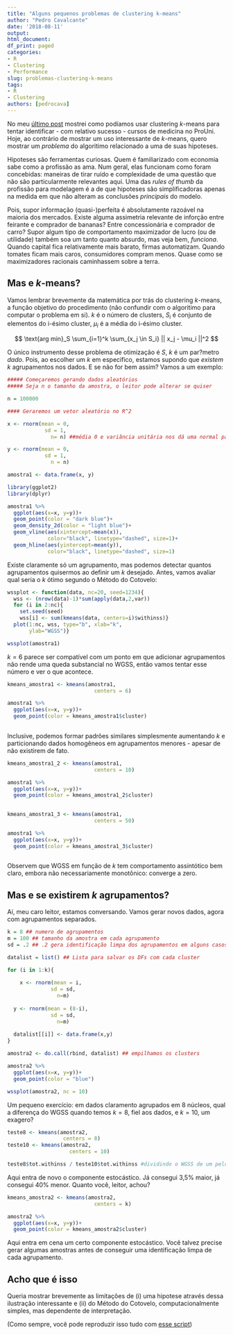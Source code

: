 ---
title: "Alguns pequenos problemas de clustering k-means"
author: "Pedro Cavalcante"
date: '2018-08-11'
output:
html_document:
df_print: paged
categories:
- R
- Clustering
- Performance
slug: problemas-clustering-k-means
tags:
- R
- Clustering
authors: [pedrocava]
---
  
No meu [último post](https://azul.netlify.com/2018/08/11/prouni-clustering/) mostrei como podíamos usar clustering $k$-means para tentar identificar - com relativo sucesso - cursos de medicina no ProUni. Hoje, ao contrário de mostrar um uso interessante de $k$-means, quero mostrar um _problema_ do algoritimo relacionado a uma de suas hipoteses.

Hipoteses são ferramentas curiosas. Quem é familiarizado com economia sabe como a profissão as ama. Num geral, elas funcionam como foram concebidas: maneiras de tirar ruído e complexidade de uma questão que não são particularmente relevantes aqui. Uma das _rules of thumb_ da profissão para modelagem é a de que hipoteses são simplificadoras apenas na medida em que não alteram as conclusões _principais_ do modelo.

Pois, supor informação (quasi-)perfeita é absolutamente razoável na maioria dos mercados. Existe alguma assimetria relevante de inforção entre feirante e comprador de bananas? Entre concessionária e comprador de carro? Supor algum tipo de comportamento maximizador de lucro (ou de utilidade) também soa um tanto quanto absurdo, mas veja bem, _funciona_. Quando capital fica relativamente mais barato, firmas automatizam. Quando tomates ficam mais caros, consumidores compram menos. Quase como se maximizadores racionais caminhassem sobre a terra.

## Mas e $k$-means?

Vamos lembrar brevemente da matemática por trás do clustering $k$-means, a função objetivo do procedimento (não confundir com o algoritimo para computar o problema em si). $k$ é o número de clusters, $S_i$ é conjunto de elementos do i-ésimo cluster, $\mu_i$ é a média do i-ésimo cluster.

$$ \text{arg min}_S \sum_{i=1}^k \sum_{x_j \in S_i} || x_j - \mu_i ||^2 $$

O único instrumento desse problema de otimização é $S$, $k$ é um par?metro _dado_. Pois, ao escolher um $k$ em especifico, estamos supondo que _existem_ $k$ agrupamentos nos dados. E se não for bem assim? Vamos a um exemplo:


```{r}
##### Começaremos gerando dados aleatórios
##### Seja n o tamanho da amostra, o leitor pode alterar se quiser

n = 100000

#### Geraremos um vetor aleatório no R^2

x <- rnorm(mean = 0, 
            sd = 1,
              n= n) ##média 0 e variância unitária nos dá uma normal padrão

y <- rnorm(mean = 0,
            sd = 1,
              n = n)

amostra1 <- data.frame(x, y)

```

```{r imagem1, message=FALSE, warning=FALSE, dpi=1000}

library(ggplot2)
library(dplyr)

amostra1 %>%
  ggplot(aes(x=x, y=y))+
  geom_point(color = "dark blue")+
  geom_density_2d(color = "light blue")+
  geom_vline(aes(xintercept=mean(x)),   
             color="black", linetype="dashed", size=1)+
  geom_hline(aes(yintercept=mean(y)),   
             color="black", linetype="dashed", size=1)
```

Existe claramente só um agrupamento, mas podemos detectar quantos agrupamentos quisermos ao definir um $k$ desejado. Antes, vamos avaliar qual seria o $k$ ótimo segundo o Método do Cotovelo:


```{r imagem2, message=FALSE, warning=FALSE, dpi=1000}

wssplot <- function(data, nc=20, seed=1234){
  wss <- (nrow(data)-1)*sum(apply(data,2,var))
  for (i in 2:nc){
    set.seed(seed)
    wss[i] <- sum(kmeans(data, centers=i)$withinss)}
  plot(1:nc, wss, type="b", xlab="k",
       ylab="WGSS")}

wssplot(amostra1)
```

$k=6$ parece ser compatível com um ponto em que adicionar agrupamentos não rende uma queda substancial no WGSS, então vamos tentar esse número e ver o que acontece.

```{r imagem3, message=FALSE, warning=FALSE, dpi=1000}
kmeans_amostra1 <- kmeans(amostra1, 
                            centers = 6)

amostra1 %>%
  ggplot(aes(x=x, y=y))+
  geom_point(color = kmeans_amostra1$cluster)
  
```

Inclusive, podemos formar padrões similares simplesmente aumentando $k$ e particionando dados homogêneos em agrupamentos menores - apesar de não existirem de fato.

```{r imagem4, message=FALSE, warning=FALSE, dpi=1000}
kmeans_amostra1_2 <- kmeans(amostra1, 
                            centers = 10)

amostra1 %>%
  ggplot(aes(x=x, y=y))+
  geom_point(color = kmeans_amostra1_2$cluster)
  
```

```{r imagem5, message=FALSE, warning=FALSE, dpi=1000}
kmeans_amostra1_3 <- kmeans(amostra1, 
                            centers = 50)

amostra1 %>%
  ggplot(aes(x=x, y=y))+
  geom_point(color = kmeans_amostra1_3$cluster)
  
```

Observem que WGSS em função de $k$ tem comportamento assintótico bem claro, embora não necessariamente monotônico: converge a zero.

## Mas e se existirem $k$ agrupamentos?

Aí, meu caro leitor, estamos conversando. Vamos gerar novos dados, agora com agrupamentos separados.

```{r imagem6, message=FALSE, warning=FALSE, dpi=1000}
k = 8 ## numero de agrupamentos 
m = 100 ## tamanho da amostra em cada agrupamento
sd = .2 ## .2 gera identificação limpa dos agrupamentos em alguns casos

datalist = list() ## Lista para salvar os DFs com cada cluster

for (i in 1:k){
  
    x <- rnorm(mean = i, 
              sd = sd, 
                n=m)
    
  y <- rnorm(mean = (8-i),
              sd = sd,
                n=m)
  
  datalist[[i]] <- data.frame(x,y)
}

amostra2 <- do.call(rbind, datalist) ## empilhamos os clusters

amostra2 %>%
  ggplot(aes(x=x, y=y))+
  geom_point(color = "blue")

wssplot(amostra2, nc = 10)

```
Um pequeno exercício: em dados claramento agrupados em 8 núcleos, qual a diferença do WGSS quando temos $k=8$, fiel aos dados, e $k=10$, um exagero?

```{r}
teste8 <- kmeans(amostra2, 
                  centers = 8)
teste10 <- kmeans(amostra2,
                    centers = 10) 

teste8$tot.withinss / teste10$tot.withinss #dividindo o WGSS de um pelo outro

```
Aqui entra de novo o componente estocástico. Já consegui 3,5% maior, já consegui 40% menor. Quanto você, leitor, achou?

```{r imagem7, message=FALSE, warning=FALSE, dpi=1000}
kmeans_amostra2 <- kmeans(amostra2, 
                            centers = k)

amostra2 %>%
  ggplot(aes(x=x, y=y))+
  geom_point(color = kmeans_amostra2$cluster)
```

Aqui entra em cena um certo componente estocástico. Você talvez precise gerar algumas amostras antes de conseguir uma identificação limpa de cada agrupamento.

## Acho que é isso

Queria mostrar brevemente as limitações de (i) uma hipotese através dessa ilustração interessante e (ii) do Método do Cotovelo, computacionalmente simples, mas dependente de interpretação.

(Como sempre, você pode reproduzir isso tudo com [esse script](https://github.com/danmrc/azul/tree/master/content/post/problema-de-clustering-k-means))
